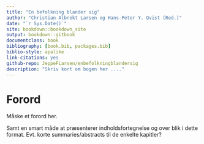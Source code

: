 ```yaml
--- 
title: "En befolkning blander sig"
author: "Christian Albrekt Larsen og Hans-Peter Y. Qvist (Red.)"
date: "`r Sys.Date()`"
site: bookdown::bookdown_site
output: bookdown::gitbook
documentclass: book
bibliography: [book.bib, packages.bib]
biblio-style: apalike
link-citations: yes
github-repo: JeppeFLarsen/enbefolkningblandersig 
description: "Skriv kort om bogen her ...."
---
```

# Forord {-}

Måske et forord her. 

Samt en smart måde at præsenterer indholdsfortegnelse og over blik i dette format. Evt. korte summaries/abstracts til de enkelte kapitler?



